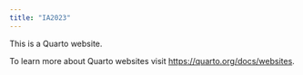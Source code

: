 ```yaml
---
title: "IA2023"
---
```


This is a Quarto website.

To learn more about Quarto websites visit <https://quarto.org/docs/websites>.
